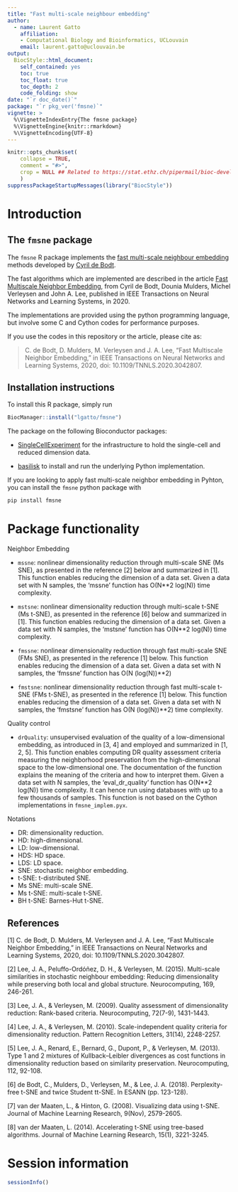 ```yaml
---
title: "Fast multi-scale neighbour embedding"
author:
  - name: Laurent Gatto
    affiliation:
    - Computational Biology and Bioinformatics, UCLouvain
    email: laurent.gatto@uclouvain.be
output:
  BiocStyle::html_document:
    self_contained: yes
    toc: true
    toc_float: true
    toc_depth: 2
    code_folding: show
date: "`r doc_date()`"
package: "`r pkg_ver('fmsne)`"
vignette: >
  %\VignetteIndexEntry{The fmsne package}
  %\VignetteEngine{knitr::rmarkdown}
  %\VignetteEncoding{UTF-8}
---
```


```r
knitr::opts_chunk$set(
    collapse = TRUE,
    comment = "#>",
    crop = NULL ## Related to https://stat.ethz.ch/pipermail/bioc-devel/2020-April/016656.html
    )
suppressPackageStartupMessages(library("BiocStyle"))
```


# Introduction

## The `fmsne` package

The `fmsne` R package implements the [fast multi-scale neighbour
embedding](https://github.com/lgatto/Fast_Multi-scale_NE) methods
developed by [Cyril de Bodt](https://github.com/cdebodt).


The fast algorithms which are implemented are described in the article
[Fast Multiscale Neighbor
Embedding](https://ieeexplore.ieee.org/document/9308987), from Cyril
de Bodt, Dounia Mulders, Michel Verleysen and John A. Lee, published
in IEEE Transactions on Neural Networks and Learning Systems, in 2020.

The implementations are provided using the python programming
language, but involve some C and Cython codes for performance
purposes.

If you use the codes in this repository or the article, please cite
as:

> C. de Bodt, D. Mulders, M. Verleysen and J. A. Lee, "Fast Multiscale
> Neighbor Embedding," in IEEE Transactions on Neural Networks and
> Learning Systems, 2020, doi: 10.1109/TNNLS.2020.3042807.


## Installation instructions

To install this R package, simply run

```r
BiocManager::install("lgatto/fmsne")
```

The package on the following Bioconductor packages:

- [SingleCellExperiment](https://bioconductor.org/packages/SingleCellExperiment)
  for the infrastructure to hold the single-cell and reduced dimension
  data.

- [basilisk](https://bioconductor.org/packages/basilisk) to install
  and run the underlying Python implementation.


If you are looking to apply fast multi-scale neighbor embedding in
Pyhton, you can install the `fmsne` python package with

```r
pip install fmsne
```

# Package functionality

Neighbor Embedding

- `mssne`: nonlinear dimensionality reduction through multi-scale SNE
  (Ms SNE), as presented in the reference [2] below and summarized in
  [1]. This function enables reducing the dimension of a data
  set. Given a data set with N samples, the 'mssne' function has
  O(N**2 log(N)) time complexity.

- `mstsne`: nonlinear dimensionality reduction through multi-scale
  t-SNE (Ms t-SNE), as presented in the reference [6] below and
  summarized in [1]. This function enables reducing the dimension of a
  data set. Given a data set with N samples, the 'mstsne' function has
  O(N**2 log(N)) time complexity.

- `fmssne`: nonlinear dimensionality reduction through fast
  multi-scale SNE (FMs SNE), as presented in the reference [1]
  below. This function enables reducing the dimension of a data
  set. Given a data set with N samples, the 'fmssne' function has O(N
  (log(N))**2)

- `fmstsne`: nonlinear dimensionality reduction through fast
  multi-scale t-SNE (FMs t-SNE), as presented in the reference [1]
  below. This function enables reducing the dimension of a data
  set. Given a data set with N samples, the 'fmstsne' function has O(N
  (log(N))**2) time complexity.

Quality control

- `drQuality`: unsupervised evaluation of the quality of a
  low-dimensional embedding, as introduced in [3, 4] and employed and
  summarized in [1, 2, 5]. This function enables computing DR quality
  assessment criteria measuring the neighborhood preservation from the
  high-dimensional space to the low-dimensional one. The documentation
  of the function explains the meaning of the criteria and how to
  interpret them. Given a data set with N samples, the
  'eval_dr_quality' function has O(N**2 log(N)) time complexity. It
  can hence run using databases with up to a few thousands of
  samples. This function is not based on the Cython implementations in
  `fmsne_implem.pyx`.

<!-- - `red_rnx_auc`: this function is similar to the `eval_dr_quality` -->
<!--   function, but given a data set with N samples, the `red_rnx_auc` -->
<!--   function has O(N*Kup*log(N)) time complexity, where Kup is the -->
<!--   maximum neighborhood size accounted when computing the quality -->
<!--   criteria. This function can hence run using much larger databases -->
<!--   than `eval_dr_quality`, provided that Kup is small compared to -->
<!--   N. This function is based on the Cython implementations in -->
<!--   `fmsne_implem.pyx`. -->

Notations

- DR: dimensionality reduction.
- HD: high-dimensional.
- LD: low-dimensional.
- HDS: HD space.
- LDS: LD space.
- SNE: stochastic neighbor embedding.
- t-SNE: t-distributed SNE.
- Ms SNE: multi-scale SNE.
- Ms t-SNE: multi-scale t-SNE.
- BH t-SNE: Barnes-Hut t-SNE.


## References

[1] C. de Bodt, D. Mulders, M. Verleysen and J. A. Lee, "Fast
Multiscale Neighbor Embedding," in IEEE Transactions on Neural
Networks and Learning Systems, 2020, doi: 10.1109/TNNLS.2020.3042807.

[2] Lee, J. A., Peluffo-Ordóñez, D. H., & Verleysen,
M. (2015). Multi-scale similarities in stochastic neighbour embedding:
Reducing dimensionality while preserving both local and global
structure. Neurocomputing, 169, 246-261.

[3] Lee, J. A., & Verleysen, M. (2009). Quality assessment of
dimensionality reduction: Rank-based criteria. Neurocomputing,
72(7-9), 1431-1443.

[4] Lee, J. A., & Verleysen, M. (2010). Scale-independent quality
criteria for dimensionality reduction. Pattern Recognition Letters,
31(14), 2248-2257.

[5] Lee, J. A., Renard, E., Bernard, G., Dupont, P., & Verleysen,
M. (2013). Type 1 and 2 mixtures of Kullback–Leibler divergences as
cost functions in dimensionality reduction based on similarity
preservation. Neurocomputing, 112, 92-108.

[6] de Bodt, C., Mulders, D., Verleysen, M., & Lee,
J. A. (2018). Perplexity-free t-SNE and twice Student tt-SNE. In ESANN
(pp. 123-128).

[7] van der Maaten, L., & Hinton, G. (2008). Visualizing data using
t-SNE. Journal of Machine Learning Research, 9(Nov), 2579-2605.

[8] van der Maaten, L. (2014). Accelerating t-SNE using tree-based
algorithms. Journal of Machine Learning Research, 15(1), 3221-3245.

# Session information

```r
sessionInfo()
```
